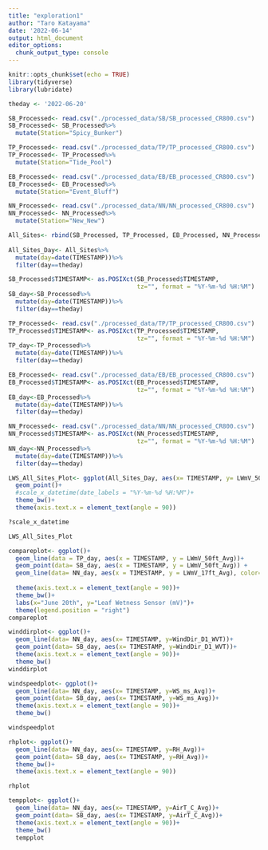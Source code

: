 ```yaml
---
title: "exploration1"
author: "Taro Katayama"
date: '2022-06-14'
output: html_document
editor_options: 
  chunk_output_type: console
---
```


```r
knitr::opts_chunk$set(echo = TRUE)
library(tidyverse)
library(lubridate)
```

```r
theday <- '2022-06-20'

SB_Processed<- read.csv("./processed_data/SB/SB_processed_CR800.csv")
SB_Processed<- SB_Processed%>%
  mutate(Station="Spicy_Bunker")

TP_Processed<- read.csv("./processed_data/TP/TP_processed_CR800.csv")
TP_Processed<- TP_Processed%>%
  mutate(Station="Tide_Pool")

EB_Processed<- read.csv("./processed_data/EB/EB_processed_CR800.csv")
EB_Processed<- EB_Processed%>%
  mutate(Station="Event_Bluff")

NN_Processed<- read.csv("./processed_data/NN/NN_processed_CR800.csv")
NN_Processed<- NN_Processed%>%
  mutate(Station="New_New")

All_Sites<- rbind(SB_Processed, TP_Processed, EB_Processed, NN_Processed)
  
All_Sites_Day<- All_Sites%>%
  mutate(day=date(TIMESTAMP))%>%
  filter(day==theday)
```


```r
SB_Processed$TIMESTAMP<- as.POSIXct(SB_Processed$TIMESTAMP, 
                                    tz="", format = "%Y-%m-%d %H:%M")
SB_day<-SB_Processed%>%
  mutate(day=date(TIMESTAMP))%>%
  filter(day==theday)

TP_Processed<- read.csv("./processed_data/TP/TP_processed_CR800.csv")
TP_Processed$TIMESTAMP<- as.POSIXct(TP_Processed$TIMESTAMP, 
                                    tz="", format = "%Y-%m-%d %H:%M")
TP_day<-TP_Processed%>%
  mutate(day=date(TIMESTAMP))%>%
  filter(day==theday)

EB_Processed<- read.csv("./processed_data/EB/EB_processed_CR800.csv")
EB_Processed$TIMESTAMP<- as.POSIXct(EB_Processed$TIMESTAMP, 
                                    tz="", format = "%Y-%m-%d %H:%M")
EB_day<-EB_Processed%>%
  mutate(day=date(TIMESTAMP))%>%
  filter(day==theday)

NN_Processed<- read.csv("./processed_data/NN/NN_processed_CR800.csv")
NN_Processed$TIMESTAMP<- as.POSIXct(NN_Processed$TIMESTAMP, 
                                    tz="", format = "%Y-%m-%d %H:%M")
NN_day<-NN_Processed%>%
  mutate(day=date(TIMESTAMP))%>%
  filter(day==theday)
```


```r
LWS_All_Sites_Plot<- ggplot(All_Sites_Day, aes(x= TIMESTAMP, y= LWmV_50ft_Avg, color=Station))+
  geom_point()+
  #scale_x_datetime(date_labels = "%Y-%m-%d %H:%M")+
  theme_bw()+
  theme(axis.text.x = element_text(angle = 90))

?scale_x_datetime

LWS_All_Sites_Plot
```


```r
compareplot<- ggplot()+
  geom_line(data = TP_day, aes(x = TIMESTAMP, y = LWmV_50ft_Avg))+
  geom_point(data= SB_day, aes(x = TIMESTAMP, y = LWmV_50ft_Avg)) +
  geom_line(data= NN_day, aes(x = TIMESTAMP, y = LWmV_17ft_Avg), color="red")+
  
  theme(axis.text.x = element_text(angle = 90))+
  theme_bw()+
  labs(x="June 20th", y="Leaf Wetness Sensor (mV)")+
  theme(legend.position = "right")
compareplot

winddirplot<- ggplot()+
  geom_line(data= NN_day, aes(x= TIMESTAMP, y=WindDir_D1_WVT))+
  geom_point(data= SB_day, aes(x= TIMESTAMP, y=WindDir_D1_WVT))+
  theme(axis.text.x = element_text(angle = 90))+
  theme_bw()
winddirplot

windspeedplot<- ggplot()+
  geom_line(data= NN_day, aes(x= TIMESTAMP, y=WS_ms_Avg))+
  geom_point(data= SB_day, aes(x= TIMESTAMP, y=WS_ms_Avg))+
  theme(axis.text.x = element_text(angle = 90))+
  theme_bw()

windspeedplot

rhplot<- ggplot()+
  geom_line(data= NN_day, aes(x= TIMESTAMP, y=RH_Avg))+
  geom_point(data= SB_day, aes(x= TIMESTAMP, y=RH_Avg))+
  theme_bw()+
  theme(axis.text.x = element_text(angle = 90))

rhplot

tempplot<- ggplot()+
  geom_line(data= NN_day, aes(x= TIMESTAMP, y=AirT_C_Avg))+
  geom_point(data= SB_day, aes(x= TIMESTAMP, y=AirT_C_Avg))+
  theme(axis.text.x = element_text(angle = 90))+
  theme_bw()
  tempplot
```